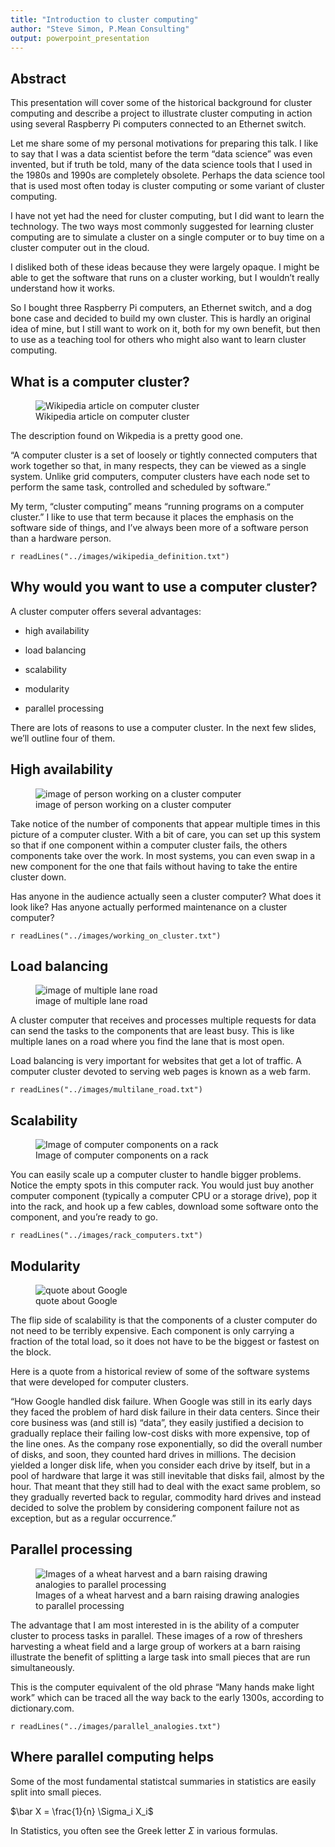 ```yaml
---
title: "Introduction to cluster computing"
author: "Steve Simon, P.Mean Consulting"
output: powerpoint_presentation
---
```


## Abstract

This presentation will cover some of the historical background for cluster computing and describe a project to illustrate cluster computing in action using several Raspberry Pi computers connected to an Ethernet switch.

<div class="notes">

Let me share some of my personal motivations for preparing this talk. I like to say that I was a data scientist before the term "data science" was even invented, but if truth be told, many of the data science tools that I used in the 1980s and 1990s are completely obsolete. Perhaps the data science tool that is used most often today is cluster computing or some variant of cluster computing.

I have not yet had the need for cluster computing, but I did want to learn the technology. The two ways most commonly suggested for learning cluster computing are to simulate a cluster on a single computer or to buy time on a cluster computer out in the cloud.

I disliked both of these ideas because they were largely opaque. I might be able to get the software that runs on a cluster working, but I wouldn't really understand how it works.

So I bought three Raspberry Pi computers, an Ethernet switch, and a dog bone case and decided to build my own cluster. This is hardly an original idea of mine, but I still want to work on it, both for my own benefit, but then to use as a teaching tool for others who might also want to learn cluster computing.

</div>

## What is a computer cluster?

![Wikipedia article on computer cluster](../images/wikipedia_definition.png)

<div class="notes">

The description found on Wikpedia is a pretty good one.

"A computer cluster is a set of loosely or tightly connected computers that work together so that, in many respects, they can be viewed as a single system. Unlike grid computers, computer clusters have each node set to perform the same task, controlled and scheduled by software."

My term, "cluster computing" means "running programs on a computer cluster." I like to use that term because it places the emphasis on the software side of things, and I've always been more of a software person than a hardware person.

`r readLines("../images/wikipedia_definition.txt")`

</div>

## Why would you want to use a computer cluster?

A cluster computer offers several advantages:

* high availability

* load balancing

* scalability

* modularity

* parallel processing

<div class="notes">

There are lots of reasons to use a computer cluster. In the next few slides, we'll outline four of them.

</div>

## High availability

![image of person working on a cluster computer](../images/working_on_cluster.jpg)

<div class="notes">

Take notice of the number of components that appear multiple times in this picture of a computer cluster. With a bit of care, you can set up this system so that if one component within a computer cluster fails, the others components take over the work. In most systems, you can even swap in a new component for the one that fails without having to take the entire cluster down.

Has anyone in the audience actually seen a cluster computer? What does it look like? Has anyone actually performed maintenance on a cluster computer?

`r readLines("../images/working_on_cluster.txt")`

</div>

## Load balancing

![image of multiple lane road](../images/multilane_road.jpg)

<div class="notes">

A cluster computer that receives and processes multiple requests for data can send the tasks to the components that are least busy. This is like multiple lanes on a road where you find the lane that is most open.

Load balancing is very important for websites that get a lot of traffic. A computer cluster devoted to serving web pages is known as a web farm.

`r readLines("../images/multilane_road.txt")`

</div>

## Scalability

![Image of computer components on a rack](../images/rack_computers.jpg)

<div class="notes">

You can easily scale up a computer cluster to handle bigger problems. Notice the empty spots in this computer rack. You would just buy another computer component (typically a computer CPU or a storage drive), pop it into the rack, and hook up a few cables, download some software onto the component, and you're ready to go.

`r readLines("../images/rack_computers.txt")`

</div>

## Modularity

![quote about Google](../images/google_disk_failures.png)

<div class="notes">

The flip side of scalability is that the components of a cluster computer do not need to be terribly expensive. Each component is only carrying a fraction of the total load, so it does not have to be the biggest or fastest on the block.

Here is a quote from a historical review of some of the software systems that were developed for computer clusters. 

"How Google handled disk failure. When Google was still in its early days they faced the problem of hard disk failure in their data centers. Since their core business was (and still is) “data”, they easily justified a decision to gradually replace their failing low-cost disks with more expensive, top of the line ones. As the company rose exponentially, so did the overall number of disks, and soon, they counted hard drives in millions. The decision yielded a longer disk life, when you consider each drive by itself, but in a pool of hardware that large it was still inevitable that disks fail, almost by the hour. That meant that they still had to deal with the exact same problem, so they gradually reverted back to regular, commodity hard drives and instead decided to solve the problem by considering component failure not as exception, but as a regular occurrence."

</div>

## Parallel processing

![Images of a wheat harvest and a barn raising drawing analogies to parallel processing](../images/parallel_analogies.png)

<div class="notes">

The advantage that I am most interested in is the ability of a computer cluster to process tasks in parallel. These images of a row of threshers harvesting a wheat field and a large group of workers at a barn raising illustrate the benefit of splitting a large task into small pieces that are run simultaneously. 

This is the computer equivalent of the old phrase "Many hands make light work" which can be traced all the way back to the early 1300s, according to dictionary.com.

`r readLines("../images/parallel_analogies.txt")`

## Where parallel computing helps

Some of the most fundamental statistcal summaries in statistics are easily split into small pieces.

$\bar X = \frac{1}{n} \Sigma_i X_i$

<div class="notes">

In Statistics, you often see the Greek letter $\Sigma$ in various formulas.

</div>

</div>